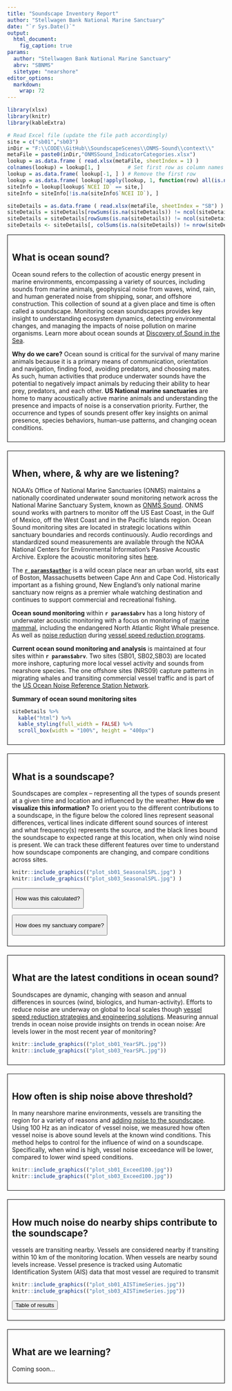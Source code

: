 ```yaml
---
title: "Soundscape Inventory Report"
author: "Stellwagen Bank National Marine Sanctuary"
date: "`r Sys.Date()`"
output: 
  html_document: 
    fig_caption: true
params:
  author: "Stellwagen Bank National Marine Sanctuary"
  abrv: "SBNMS"
  sitetype: "nearshore"
editor_options: 
  markdown: 
    wrap: 72
---
```


```r
library(xlsx)
library(knitr)
library(kableExtra)

# Read Excel file (update the file path accordingly)
site = c("sb01","sb03")
inDir = "F:\\CODE\\GitHub\\SoundscapeScenes\\ONMS-Sound\\context\\"
metaFile = paste0(inDir,"ONMSSound_IndicatorCategories.xlsx")
lookup = as.data.frame ( read.xlsx(metaFile, sheetIndex = 1) )
colnames(lookup) = lookup[1, ]         # Set first row as column names
lookup = as.data.frame( lookup[-1, ] ) # Remove the first row
lookup = as.data.frame( lookup[!apply(lookup, 1, function(row) all(is.na(row))), ] )
siteInfo = lookup[lookup$`NCEI ID` == site,]
siteInfo = siteInfo[!is.na(siteInfo$`NCEI ID`), ]

siteDetails = as.data.frame ( read.xlsx(metaFile, sheetIndex = "SB") )
siteDetails = siteDetails[rowSums(is.na(siteDetails)) != ncol(siteDetails), ]
siteDetails = siteDetails[rowSums(is.na(siteDetails)) != ncol(siteDetails), ]
siteDetails <- siteDetails[, colSums(is.na(siteDetails)) != nrow(siteDetails)]
```

::: {style="border: 1px solid black; padding: 10px; margin-bottom: 20px;"}
# **What is ocean sound?**

Ocean sound refers to the collection of acoustic energy present in
marine environments, encompassing a variety of sources, including sounds
from marine animals, geophysical noise from waves, wind, rain, and human
generated noise from shipping, sonar, and offshore construction. This
collection of sound at a given place and time is often called a
soundscape. Monitoring ocean soundscapes provides key insight to
understanding ecosystem dynamics, detecting environmental changes, and
managing the impacts of noise pollution on marine organisms. Learn more
about ocean sounds at [Discovery of Sound in the
Sea](https://dosits.org/).

**Why do we care?** Ocean sound is critical for the survival of many
marine animals because it is a primary means of communication,
orientation and navigation, finding food, avoiding predators, and
choosing mates. As such, human activities that produce underwater sounds
have the potential to negatively impact animals by reducing their
ability to hear prey, predators, and each other. **US National marine
sanctuaries** are home to many acoustically active marine animals and
understanding the presence and impacts of noise is a conservation
priority. Further, the occurrence and types of sounds present offer key
insights on animal presence, species behaviors, human-use patterns, and
changing ocean conditions.
:::

::: {style="border: 1px solid black; padding: 10px; margin-bottom: 20px;"}
# **When, where, & why are we listening?**

NOAA's Office of National Marine Sanctuaries (ONMS) maintains a
nationally coordinated underwater sound monitoring network across the
National Marine Sanctuary System, known as [ONMS
Sound](https://sanctuaries.noaa.gov/science/monitoring/sound/). ONMS
sound works with partners to monitor off the US East Coast, in the Gulf
of Mexico, off the West Coast and in the Pacific Islands region. Ocean
Sound monitoring sites are located in strategic locations within
sanctuary boundaries and records continuously. Audio recordings and
standardized sound measurements are available through the NOAA National
Centers for Environmental Information's Passive Acoustic Archive.
Explore the acoustic monitoring sites
[here](https://www.ncei.noaa.gov/maps/passive-acoustic-data/).

The [**`r params$author`**](https://stellwagen.noaa.gov/) is a wild
ocean place near an urban world, sits east of Boston, Massachusetts
between Cape Ann and Cape Cod. Historically important as a fishing
ground, New England's only national marine sanctuary now reigns as a
premier whale watching destination and continues to support commercial
and recreational fishing.

**Ocean sound monitoring** within **`r params$abrv`** has a long history
of underwater acoustic monitoring with a focus on monitoring of [marine
mammal](https://www.frontiersin.org/journals/remote-sensing/articles/10.3389/frsen.2022.970401/full),
including the endangered North Atlantic Right Whale presence. As well as
[noise
reduction](https://link.springer.com/article/10.1007/s10661-024-12497-2)
during [vessel speed reduction
programs](https://www.fisheries.noaa.gov/national/endangered-species-conservation/reducing-vessel-strikes-north-atlantic-right-whales#current-vessel-speed-restrictions).

**Current ocean sound monitoring and analysis** is maintained at four
sites within **`r params$abrv`**. Two sites (SB01, SB02,SB03) are
located more inshore, capturing more local vessel activity and sounds
from nearshore species. The one offshore sites (NRS09) capture patterns
in migrating whales and transiting commercial vessel traffic and is part
of the [US Ocean Noise Reference Station
Network](https://www.pmel.noaa.gov/acoustics/noaanps-ocean-noise-reference-station-network).

**Summary of ocean sound monitoring sites**

```r
siteDetails %>% 
  kable("html") %>% 
  kable_styling(full_width = FALSE) %>% 
  scroll_box(width = "100%", height = "400px")
```
:::

::: {style="border: 1px solid black; padding: 10px; margin-bottom: 20px;"}
# **What is a soundscape?**

Soundscapes are complex -- representing all the types of sounds present
at a given time and location and influenced by the weather. **How do we
visualize this information?** To orient you to the different
contributions to a soundscape, in the figure below the colored lines
represent seasonal differences, vertical lines indicate different sound
sources of interest and what frequency(s) represents the source, and the
black lines bound the soundscape to expected range at this location,
when only wind noise is present. We can track these different features
over time to understand how soundscape components are changing, and
compare conditions across sites.

```r
knitr::include_graphics(("plot_sb01_SeasonalSPL.jpg") )
knitr::include_graphics(("plot_sb03_SeasonalSPL.jpg") )
```

<button onclick="document.getElementById(&#39;infoModal&#39;).showModal()">

How was this calculated?

</button>

<dialog id="infoModal">

<p>The median power spectral densities (PSD) for all hours across all
years are calculated from calibrated audio data using community software
tools:
<a href="https://github.com/MarineBioAcousticsRC/Triton/tree/master" target="_blank">Triton
Soundscape Metrics</a>,
<a href="https://pubs.aip.org/asa/jel/article/1/1/011203/219719" target="_blank">MANTA</a>,
or
<a href="https://github.com/lifewatch/pypam" target="_blank">PyPAM</a>.
Triton software calculates the one-third octave band sound pressure
levels by integration of PSD levels with a 1 Hz/1 second resolution and
a median was used to calculate hourly values over no less than 1,800 1-s
values for that hour and converted to decibels (dB re 1 μPa). MANTA and
PYPAM software calculates power spectral density (PSD) levels per minute
(μPa²) within the hybrid milledecade frequency bands.
<a href="https://cran.r-project.org/web/packages/PAMscapes/index.html" target="_blank">PAMscapes</a>
was used to calculate the median for each hour within one-third octave
bands. These values were then converted to 1-Hz resolution to match the
wind model results by converting to pressure and dividing by the band
width before converting back to sound spectrum levels in decibels (dB re
1 μPa/Hz).</p>

<button onclick="document.getElementById(&#39;infoModal&#39;).close()">

Close

</button>

</dialog>

<button onclick="document.getElementById(&#39;infoModal2&#39;).showModal()">

How does my sanctuary compare?

</button>

<dialog id="infoModal2">

<p>No one soundscape is alike and we can use other sites in similar
oceanographic settings (e.g. nearshore or offshore) to compare
conditions. From 2018-2022, the U.S. National Oceanic and Atmospheric
Administration (NOAA) and the U.S. Navy engaged in a multi-year effort
to monitor underwater sound within the U.S. National Marine Sanctuary
System, known as
<a href="https://sanctuaries.noaa.gov/science/monitoring/sound/sanctsound.html" target="_blank">Sanctuary
SoundScape Monitoring Project</a>. Data collected during this dedicated
period provide
<a href="https://www.frontiersin.org/journals/marine-science/articles/10.3389/fmars.2021.719258/full" target="_blank">initial
insights</a> on how soundscapes compare.</p>

```r
# Load and display an image with a caption
knitr::include_graphics(("plot_sb01_Compare.jpg"))
knitr::include_graphics(("plot_sb03_Compare.jpg"))
```

<button onclick="document.getElementById(&#39;infoModal2&#39;).close()">

Close

</button>

</dialog>
:::

::: {style="border: 1px solid black; padding: 10px; margin-bottom: 20px;"}
# **What are the latest conditions in ocean sound?**

Soundscapes are dynamic, changing with season and annual differences in
sources (wind, biologics, and human-activity). Efforts to reduce noise
are underway on global to local scales though [vessel speed reduction
strategies and engineering
solutions](https://pubs.aip.org/asa/jasa/article/156/5/3534/3321836).
Measuring annual trends in ocean noise provide insights on trends in
ocean noise: Are levels lower in the most recent year of monitoring?

```r
knitr::include_graphics(("plot_sb01_YearSPL.jpg"))
knitr::include_graphics(("plot_sb03_YearSPL.jpg"))
```
:::

::: {style="border: 1px solid black; padding: 10px; margin-bottom: 20px;"}
# **How often is ship noise above threshold?**

In many nearshore marine environments, vessels are transiting the region
for a variety of reasons and [adding noise to the
soundscape](https://link.springer.com/article/10.1007/s10661-024-12497-2).
Using 100 Hz as an indicator of vessel noise, we measured how often
vessel noise is above sound levels at the known wind conditions. This
method helps to control for the influence of wind on a soundscape.
Specifically, when wind is high, vessel noise exceedance will be lower,
compared to lower wind speed conditions.

```r
knitr::include_graphics(("plot_sb01_Exceed100.jpg"))
knitr::include_graphics(("plot_sb03_Exceed100.jpg"))
```
:::

::: {style="border: 1px solid black; padding: 10px; margin-bottom: 20px;"}
# **How much noise do nearby ships contribute to the soundscape?**
vessels are transiting nearby. Vessels are considered nearby if
transiting within 10 km of the monitoring location. When vessels are
nearby sound levels increase. Vessel presence is tracked using Automatic 
Identification System (AIS) data that most vessel are required to transmit
```r
knitr::include_graphics(("plot_sb01_AISTimeSeries.jpg"))
knitr::include_graphics(("plot_sb03_AISTimeSeries.jpg"))
```
<button onclick="document.getElementById(&#39;infoModal3&#39;).showModal()">
Table of results
</button>

<dialog id="infoModal3">

<p> Difference in soundscape when ships nearby. Calculated as monthly average from daily differences in 125 Hz sound levels when vessel nearby verse no vessel nearby </p>
```r
# Load and display an image with a caption
knitr::include_graphics(("table_sb01_AISabove.jpg"))
knitr::include_graphics(("table_sb03_AISabove.jpg"))
```
<button onclick="document.getElementById(&#39;infoModal3&#39;).close()">
Close
</button>
:::


::: {style="border: 1px solid black; padding: 10px; margin-bottom: 20px;"}
# **What are we learning?**
Coming soon...
:::
